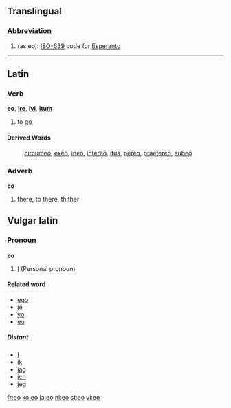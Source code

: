 {{see|-eo}}

==Translingual==
===[[Abbreviation]]===
#(as eo): [[w:ISO-639|ISO-639]] code for [[Esperanto]]

----

==Latin==
===Verb===
'''eo''', '''[[ire]]''', '''[[ivi]]''', '''[[itum]]'''

#to [[go]]

====Derived Words====
:[[circumeo]], [[exeo]], [[ineo]], [[intereo]], [[itus]], [[pereo]], [[praetereo]], [[subeo]]
===Adverb===
'''eo'''

#there, to there, thither

==Vulgar latin==
===Pronoun===
'''eo'''
# [[I]] (Personal pronoun)

==== Related word ====
* [[ego]]
* [[je]]
* [[yo]]
* [[eu]]

===== Distant =====
* [[I]]
* [[ik]]
* [[jag]]
* [[ich]]
* [[jeg]]

[[fr:eo]]
[[ko:eo]]
[[la:eo]]
[[nl:eo]]
[[st:eo]]
[[vi:eo]]